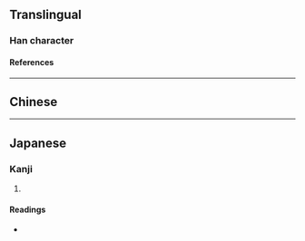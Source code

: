 {{also|仁}}
{{character info}}
==Translingual==

===Han character===
{{Han char|rn=61|rad=心|as=02|sn=6|four=|canj=MMP,XXMMP|ids=⿱二心}}

====References====
{{Han ref|kx=0375.050|dkj=10302|dj=0702.020|hdz=42268.030|uh=5FC8}}

----

==Chinese==
{{zh-see|仁|a}}

----

==Japanese==

===Kanji===
{{ja-kanji|grade=|rs=心02}}

# {{rfdef|ja|sort=心02}}

====Readings====
* {{ja-readings|on=[[じん]] (jin), [[にん]] (nin)|kun=[[したしむ]] (shitashimu)}}
